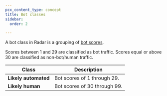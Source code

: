 ```yaml
---
pcx_content_type: concept
title: Bot classes
sidebar:
  order: 2

---
```


A bot class in Radar is a grouping of [bot scores](/bots/concepts/bot-score).

Scores between 1 and 29 are classified as bot traffic. Scores equal or above 30 are classified as non-bot/human traffic.

| Class                | Description                  |
| -------------------- | ---------------------------- |
| **Likely automated** | Bot scores of 1 through 29.  |
| **Likely human**     | Bot scores of 30 through 99. |

